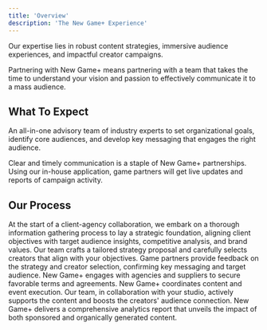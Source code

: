 ```yaml
---
title: 'Overview'
description: 'The New Game+ Experience'
---
```


Our expertise lies in robust content strategies, immersive audience experiences, and impactful creator campaigns.

Partnering with New Game+ means partnering with a team that takes the time to understand your vision and passion to effectively communicate it to a mass audience.

## What To Expect

An all-in-one advisory team of industry experts to set organizational goals, identify core audiences, and develop key messaging that engages the right audience.

Clear and timely communication is a staple of New Game+ partnerships. Using our in-house application, game partners will get live updates and reports of campaign activity.

## Our Process

<Steps>
  <Step title="Gather Information">
    At the start of a client-agency collaboration, we embark on a thorough information gathering process to lay a strategic foundation, aligning client objectives with target audience insights, competitive analysis, and brand values.
  </Step>

  <Step title="Strategy Development">
    Our team crafts a tailored strategy proposal and carefully selects creators that align with your objectives.
  </Step>

  <Step title="Feedback + Detailing">
    Game partners provide feedback on the strategy and creator selection, confirming key messaging and target audience.
  </Step>

  <Step title="Negotiating + Contracting">
    New Game+ engages with agencies and suppliers to secure favorable terms and agreements.
  </Step>

  <Step title="Campaign Execution">
    New Game+ coordinates content and event execution. Our team, in collaboration with your studio, actively supports the content and boosts the creators' audience connection.
  </Step>

  <Step title="Analytics Reporting">
    New Game+ delivers a comprehensive analytics report that unveils the impact of both sponsored and organically generated content.
  </Step>
</Steps>